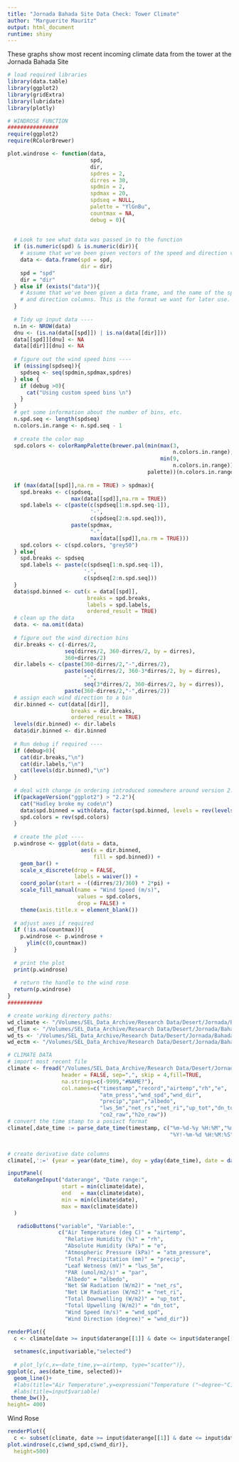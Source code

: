 ```yaml
---
title: "Jornada Bahada Site Data Check: Tower Climate"
author: "Marguerite Mauritz"
output: html_document
runtime: shiny
---
```

  
These graphs show most recent incoming climate data from the tower at the Jornada Bahada Site


```r

# load required libraries
library(data.table)
library(ggplot2)
library(gridExtra)
library(lubridate)
library(plotly)

# WINDROSE FUNCTION
################
require(ggplot2)
require(RColorBrewer)

plot.windrose <- function(data,
                          spd,
                          dir,
                          spdres = 2,
                          dirres = 30,
                          spdmin = 2,
                          spdmax = 20,
                          spdseq = NULL,
                          palette = "YlGnBu",
                          countmax = NA,
                          debug = 0){
  
  
  # Look to see what data was passed in to the function
  if (is.numeric(spd) & is.numeric(dir)){
    # assume that we've been given vectors of the speed and direction vectors
    data <- data.frame(spd = spd,
                       dir = dir)
    spd = "spd"
    dir = "dir"
  } else if (exists("data")){
    # Assume that we've been given a data frame, and the name of the speed 
    # and direction columns. This is the format we want for later use.    
  }  
  
  # Tidy up input data ----
  n.in <- NROW(data)
  dnu <- (is.na(data[[spd]]) | is.na(data[[dir]]))
  data[[spd]][dnu] <- NA
  data[[dir]][dnu] <- NA
  
  # figure out the wind speed bins ----
  if (missing(spdseq)){
    spdseq <- seq(spdmin,spdmax,spdres)
  } else {
    if (debug >0){
      cat("Using custom speed bins \n")
    }
  }
  # get some information about the number of bins, etc.
  n.spd.seq <- length(spdseq)
  n.colors.in.range <- n.spd.seq - 1
  
  # create the color map
  spd.colors <- colorRampPalette(brewer.pal(min(max(3,
                                                    n.colors.in.range),
                                                min(9,
                                                    n.colors.in.range)),                                               
                                            palette))(n.colors.in.range)
  
  if (max(data[[spd]],na.rm = TRUE) > spdmax){    
    spd.breaks <- c(spdseq,
                    max(data[[spd]],na.rm = TRUE))
    spd.labels <- c(paste(c(spdseq[1:n.spd.seq-1]),
                          '-',
                          c(spdseq[2:n.spd.seq])),
                    paste(spdmax,
                          "-",
                          max(data[[spd]],na.rm = TRUE)))
    spd.colors <- c(spd.colors, "grey50")
  } else{
    spd.breaks <- spdseq
    spd.labels <- paste(c(spdseq[1:n.spd.seq-1]),
                        '-',
                        c(spdseq[2:n.spd.seq]))    
  }
  data$spd.binned <- cut(x = data[[spd]],
                         breaks = spd.breaks,
                         labels = spd.labels,
                         ordered_result = TRUE)
  # clean up the data
  data. <- na.omit(data)
  
  # figure out the wind direction bins
  dir.breaks <- c(-dirres/2,
                  seq(dirres/2, 360-dirres/2, by = dirres),
                  360+dirres/2)  
  dir.labels <- c(paste(360-dirres/2,"-",dirres/2),
                  paste(seq(dirres/2, 360-3*dirres/2, by = dirres),
                        "-",
                        seq(3*dirres/2, 360-dirres/2, by = dirres)),
                  paste(360-dirres/2,"-",dirres/2))
  # assign each wind direction to a bin
  dir.binned <- cut(data[[dir]],
                    breaks = dir.breaks,
                    ordered_result = TRUE)
  levels(dir.binned) <- dir.labels
  data$dir.binned <- dir.binned
  
  # Run debug if required ----
  if (debug>0){    
    cat(dir.breaks,"\n")
    cat(dir.labels,"\n")
    cat(levels(dir.binned),"\n")       
  }  
  
  # deal with change in ordering introduced somewhere around version 2.2
  if(packageVersion("ggplot2") > "2.2"){    
    cat("Hadley broke my code\n")
    data$spd.binned = with(data, factor(spd.binned, levels = rev(levels(spd.binned))))
    spd.colors = rev(spd.colors)
  }
  
  # create the plot ----
  p.windrose <- ggplot(data = data,
                       aes(x = dir.binned,
                           fill = spd.binned)) +
    geom_bar() + 
    scale_x_discrete(drop = FALSE,
                     labels = waiver()) +
    coord_polar(start = -((dirres/2)/360) * 2*pi) +
    scale_fill_manual(name = "Wind Speed (m/s)", 
                      values = spd.colors,
                      drop = FALSE) +
    theme(axis.title.x = element_blank())
  
  # adjust axes if required
  if (!is.na(countmax)){
    p.windrose <- p.windrose +
      ylim(c(0,countmax))
  }
  
  # print the plot
  print(p.windrose)  
  
  # return the handle to the wind rose
  return(p.windrose)
}
###########

# create working directory paths: 
wd_climate <- "/Volumes/SEL_Data_Archive/Research Data/Desert/Jornada/Bahada/Tower/TowerClimate_met/2019/Raw_Data/ASCII"
wd_flux <- "/Volumes/SEL_Data_Archive/Research Data/Desert/Jornada/Bahada/Tower/Flux/2019/Raw_Data/ASCII"
wd_ts <- '/Volumes/SEL_Data_Archive/Research Data/Desert/Jornada/Bahada/Tower/EddyCovariance_ts/2019/Raw_Data/ASCII'
wd_ectm <- "/Volumes/SEL_Data_Archive/Research Data/Desert/Jornada/Bahada/Tower/SoilSensor_ECTM/2019/Raw_Data/ASCII"

# CLIMATE DATA
# import most recent file
climate <- fread("/Volumes/SEL_Data_Archive/Research Data/Desert/Jornada/Bahada/Tower/TowerClimate_met/2019/Raw_Data/ASCII/dataL1_met_2019.csv",
                 header = FALSE, sep=",", skip = 4,fill=TRUE,
                 na.strings=c(-9999,"#NAME?"),
                 col.names=c("timestamp","record","airtemp","rh","e",
                             "atm_press","wnd_spd","wnd_dir",
                             "precip","par","albedo",
                             "lws_5m","net_rs","net_ri","up_tot","dn_tot",
                             "co2_raw","h2o_raw"))
# convert the time stamp to a posixct format
climate[,date_time := parse_date_time(timestamp, c("%m-%d-%y %H:%M","%m-%d-%y %H:%M:%S",
                                                   "%Y!-%m-%d %H:%M:%S"))]


# create derivative date columns
climate[,':=' (year = year(date_time), doy = yday(date_time), date = date(date_time))]
```


```r
inputPanel(
  dateRangeInput("daterange", "Date range:",
                 start = min(climate$date),
                 end   = max(climate$date),
                 min = min(climate$date),
                 max = max(climate$date))
  )

   radioButtons("variable", "Variable:",
                c("Air Temperature (deg C)" = "airtemp",
                  "Relative Humidity (%)" = "rh",
                  "Absolute Humidity (kPa)" = "e",
                  "Atmospheric Pressure (kPa)" = "atm_pressure",
                  "Total Precipitation (mm)" = "precip",
                  "Leaf Wetness (mV)" = "lws_5m",
                  "PAR (umol/m2/s)" = "par",
                  "Albedo" = "albedo",
                  "Net SW Radiation (W/m2)" = "net_rs",
                  "Net LW Radiation (W/m2)" = "net_ri",
                  "Total Downwelling (W/m2)" = "up_tot",
                  "Total Upwelling (W/m2)" = "dn_tot",
                  "Wind Speed (m/s)" = "wnd_spd",
                  "Wind Direction (degree)" = "wnd_dir"))

renderPlot({
  c <- climate[date >= input$daterange[[1]] & date <= input$daterange[[2]],.SD,.SDcols=c("date","date_time",input$variable)]
 
  setnames(c,input$variable,"selected")
  
  # plot_ly(c,x=~date_time,y=~airtemp, type="scatter")},
ggplot(c, aes(date_time, selected))+
  geom_line()+
  #labs(title="Air Temperature",y=expression("Temperature ("~degree~"C)"))+
  #labs(title=input$variable)
 theme_bw()}, 
height= 400)
```

Wind Rose

```r
renderPlot({
  c <- subset(climate, date >= input$daterange[[1]] & date <= input$daterange[[2]])
plot.windrose(c,c$wnd_spd,c$wnd_dir)},
  height=500)

```

